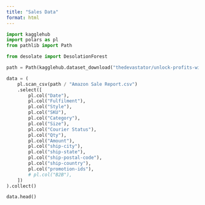 ```yaml
---
title: "Sales Data"
format: html
---
```


```python
import kagglehub
import polars as pl
from pathlib import Path

from desolate import DesolationForest

path = Path(kagglehub.dataset_download("thedevastator/unlock-profits-with-e-commerce-sales-data"))

data = (
    pl.scan_csv(path / "Amazon Sale Report.csv")
    .select([
        pl.col("Date"),
        pl.col("Fulfilment"),
        pl.col("Style"),
        pl.col("SKU"),
        pl.col("Category"),
        pl.col("Size"),
        pl.col("Courier Status"),
        pl.col("Qty"),
        pl.col("Amount"),
        pl.col("ship-city"),
        pl.col("ship-state"),
        pl.col("ship-postal-code"),
        pl.col("ship-country"),
        pl.col("promotion-ids"),
        # pl.col("B2B"),
    ])
).collect()

data.head()
```
